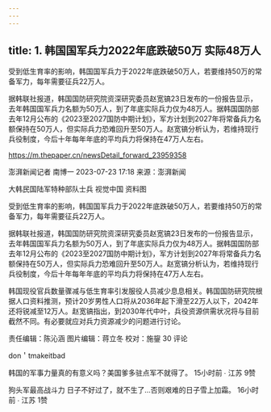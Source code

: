 ```yaml
---
---
---
```

title: 1. 韩国国军兵力2022年底跌破50万 实际48万人
---

受到低生育率的影响，韩国国军兵力于2022年底跌破50万人，若要维持50万的常备军力，每年需要征兵22万人。



据韩联社报道，韩国国防研究院资深研究委员赵宽镐23日发布的一份报告显示，去年韩国国军兵力名额为50万人，到了年底实际兵力仅为48万人。据韩国国防部去年12月公布的《2023至2027国防中期计划》，军方计划到2027年将常备兵力名额保持在50万人，但实际兵力恐难回升至50万人。赵宽镐分析认为，若维持现行兵役制度，今后十年每年年底的平均兵力将保持在47万人左右。

https://m.thepaper.cn/newsDetail_forward_23959358



澎湃新闻记者 南博一
2023-07-23 17:18
来源：澎湃新闻

大韩民国陆军特种部队士兵 视觉中国 资料图

受到低生育率的影响，韩国国军兵力于2022年底跌破50万人，若要维持50万的常备军力，每年需要征兵22万人。

据韩联社报道，韩国国防研究院资深研究委员赵宽镐23日发布的一份报告显示，去年韩国国军兵力名额为50万人，到了年底实际兵力仅为48万人。据韩国国防部去年12月公布的《2023至2027国防中期计划》，军方计划到2027年将常备兵力名额保持在50万人，但实际兵力恐难回升至50万人。赵宽镐分析认为，若维持现行兵役制度，今后十年每年年底的平均兵力将保持在47万人左右。

韩国现役官兵数量骤减与低生育率引发服役人员减少息息相关。韩国国防研究院根据人口资料推测，预计20岁男性人口将从2036年起下滑至22万人以下，2042年还将锐减至12万人。赵宽镐指出，到2030年代中叶，兵役资源供需状况将与目前截然不同。有必要就应对兵力资源减少的问题进行讨论。

责任编辑：陈沁涵
图片编辑：蒋立冬
校对：施鋆
30
评论

don＇tmakeitbad

韩国的军事力量真的有意义吗？美国爹多驻点军不就得了。
15小时前 ∙ 江苏
9赞

狗头军最高战斗力
日子不好过了，就不生了…否则艰难的日子雪上加霜。
16小时前 ∙ 江苏
1赞
